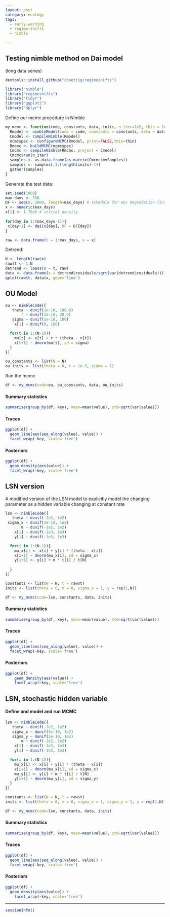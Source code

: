 ```yaml
---
layout: post
category: ecology
tags: 
  - early-warning
  - regime-shifts
  - nimble

---
```


## Testing nimble method on Dai model

(long data series)

```r
devtools::install_github("cboettig/regimeshifts")
```


```r
library("nimble")
library("regimeshifts")
library("tidyr")
library("ggplot2")
library("dplyr")
```


Define our mcmc procedure in Nimble

```r
my_mcmc <- function(code, constants, data, inits, n_iter=1e5, thin = 1e2){
  Rmodel <- nimbleModel(code = code, constants = constants, data = data, inits = inits)
  Cmodel <- compileNimble(Rmodel)
  mcmcspec <- configureMCMC(Rmodel, print=FALSE,thin=thin)
  Rmcmc <- buildMCMC(mcmcspec)
  Cmcmc <- compileNimble(Rmcmc, project = Cmodel)
  Cmcmc$run(n_iter)
  samples <- as.data.frame(as.matrix(Cmcmc$mvSamples))
  samples <- samples[,1:(length(inits)-1)]
  gather(samples)
}
```



Generate the test data:

```r
set.seed(1000)
max_days <- 500
DF <- seq(0, 2000, length=max_days) # schedule for env degredation (increased dilution)
x <- numeric(max_days)   
x[1] <- 1.76e5 # initial density
   
for(day in 1:(max_days-1)){
 x[day+1] <- dai(x[day], DF = DF[day])
}

raw <- data.frame(t = 1:max_days, x = x)

```


Detrend: 

```r
N <- length(raw$x)
raw$t <- 1:N
detrend <- loess(x ~ t, raw)
data <- data.frame(x = detrend$residuals/sqrt(var(detrend$residuals)))
qplot(raw$t, data$x, geom='line')
```

## OU Model ##

```r
ou <- nimbleCode({
   theta ~ dunif(1e-10, 100.0)
       r ~ dunif(1e-10, 20.0)
   sigma ~ dunif(1e-10, 100)
    x[1] ~ dunif(0, 100)

  for(t in 1:(N-1)){
    mu[t] <- x[t] + r * (theta - x[t]) 
    x[t+1] ~ dnorm(mu[t], sd = sigma) 
  }
})

ou_constants <- list(N = N)
ou_inits <- list(theta = 0, r = 1e-3, sigma = 1)
```

Run the mcmc

```r
df <- my_mcmc(code=ou, ou_constants, data, ou_inits)
```


#### Summary statistics

```r
summarise(group_by(df, key), mean=mean(value), std=sqrt(var(value)))
```

#### Traces

```r
ggplot(df) + 
  geom_line(aes(seq_along(value), value)) + 
  facet_wrap(~key, scale='free')
```

#### Posteriors

```r
ggplot(df) + 
  geom_density(aes(value)) + 
  facet_wrap(~key, scale='free')
```





## LSN version ##

A modified version of the LSN model to explicitly model the changing parameter as a hidden variable changing at constant rate

```r
lsn <- nimbleCode({
   theta ~ dunif(-1e2, 1e2)
 sigma_x ~ dunif(1e-10, 1e2)
       m ~ dunif(-1e2, 1e2)
    x[1] ~ dunif(-1e3, 1e3)
    y[1] ~ dunif(-1e3, 1e3) 

  for(i in 1:(N-1)){
    mu_x[i] <- x[i] + y[i] * (theta - x[i]) 
    x[i+1] ~ dnorm(mu_x[i], sd = sigma_x) 
    y[i+1] <- y[i] + m * t[i] / t[N] 
    
  }
})

constants <- list(N = N, t = raw$t)
inits <- list(theta = 0, m = 0, sigma_x = 1, y = rep(1,N))
```


```r
df <- my_mcmc(code=lsn, constants, data, inits)
```

#### Summary statistics

```r
summarise(group_by(df, key), mean=mean(value), std=sqrt(var(value)))
```

#### Traces

```r
ggplot(df) + 
  geom_line(aes(seq_along(value), value)) + 
  facet_wrap(~key, scale='free')
```

#### Posteriors

```r
ggplot(df) + 
	geom_density(aes(value)) + 
	facet_wrap(~key, scale='free')
```




## LSN, stochastic hidden variable ##

#### Define and model and run MCMC


```r
lsn <- nimbleCode({
   theta ~ dunif(-1e2, 1e2)
   sigma_x ~ dunif(1e-10, 1e2)
   sigma_y ~ dunif(1e-10, 1e2)
       m ~ dunif(-1e2, 1e2)
    x[1] ~ dunif(-1e3, 1e3)
    y[1] ~ dunif(-1e3, 1e3)

  for(i in 1:(N-1)){
    mu_x[i] <- x[i] + y[i] * (theta - x[i])
    x[i+1] ~ dnorm(mu_x[i], sd = sigma_x)
    mu_y[i] <- y[i] + m * t[i] / t[N]
    y[i+1] ~ dnorm(mu_y[i], sd = sigma_y) 
  }
})

constants <- list(N = N, t = raw$t)
inits <- list(theta = 0, m = 0, sigma_x = 1, sigma_y = 1, y = rep(1,N))
```



```r
df <- my_mcmc(code=lsn, constants, data, inits)
```


#### Summary statistics


```r
summarise(group_by(df, key), mean=mean(value), std=sqrt(var(value)))
```


#### Traces

```r
ggplot(df) + 
  geom_line(aes(seq_along(value), value)) + 
  facet_wrap(~key, scale='free')
```

#### Posteriors 

```r
ggplot(df) + 
  geom_density(aes(value)) + 
	facet_wrap(~key, scale='free')
```


--------------


```r
sessionInfo()
```



